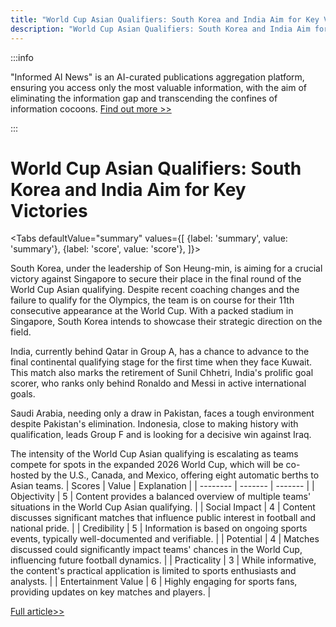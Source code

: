 ```yaml
---
title: "World Cup Asian Qualifiers: South Korea and India Aim for Key Victories"
description: "World Cup Asian Qualifiers: South Korea and India Aim for Key Victories"
---
```



:::info

"Informed AI News" is an AI-curated publications aggregation platform, ensuring you access only the most valuable information, with the aim of eliminating the information gap and transcending the confines of information cocoons.  [Find out more >>](/docs/guides)

:::

# World Cup Asian Qualifiers: South Korea and India Aim for Key Victories


<Tabs
	defaultValue="summary"
	values={[
	{label: 'summary', value: 'summary'},
	{label: 'score', value: 'score'},
]}>
<TabItem value="summary">


South Korea, under the leadership of Son Heung-min, is aiming for a crucial victory against Singapore to secure their place in the final round of the World Cup Asian qualifying. Despite recent coaching changes and the failure to qualify for the Olympics, the team is on course for their 11th consecutive appearance at the World Cup. With a packed stadium in Singapore, South Korea intends to showcase their strategic direction on the field.

India, currently behind Qatar in Group A, has a chance to advance to the final continental qualifying stage for the first time when they face Kuwait. This match also marks the retirement of Sunil Chhetri, India's prolific goal scorer, who ranks only behind Ronaldo and Messi in active international goals.

Saudi Arabia, needing only a draw in Pakistan, faces a tough environment despite Pakistan's elimination. Indonesia, close to making history with qualification, leads Group F and is looking for a decisive win against Iraq.

The intensity of the World Cup Asian qualifying is escalating as teams compete for spots in the expanded 2026 World Cup, which will be co-hosted by the U.S., Canada, and Mexico, offering eight automatic berths to Asian teams.
</TabItem>
<TabItem value="score">
	| Scores     | Value   | Explanation |
	| -------- | ------- | ------- |
	| Objectivity  | 5    | Content provides a balanced overview of multiple teams' situations in the World Cup Asian qualifying.    |
	| Social Impact | 4     | Content discusses significant matches that influence public interest in football and national pride.    |
	| Credibility    | 5    | Information is based on ongoing sports events, typically well-documented and verifiable.    |
	| Potential    | 4    | Matches discussed could significantly impact teams' chances in the World Cup, influencing future football dynamics.    |
	| Practicality    | 3    | While informative, the content's practical application is limited to sports enthusiasts and analysts.    |
	| Entertainment Value    | 6    | Highly engaging for sports fans, providing updates on key matches and players.    |
</TabItem>
</Tabs>

[Full article>>](https://apnews.com/article/world-cup-qualifying-asia-fifa-soccer-f6edd8410e990819ac238b7395400f4e)
